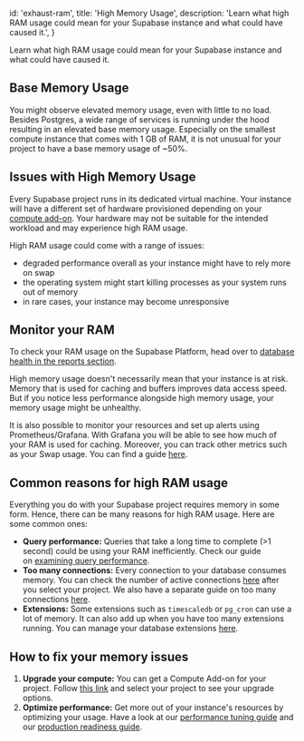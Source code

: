 
  id: 'exhaust-ram',
  title: 'High Memory Usage',
  description:
    'Learn what high RAM usage could mean for your Supabase instance and what could have caused it.',
}

Learn what high RAM usage could mean for your Supabase instance and what could have caused it.

## Base Memory Usage

You might observe elevated memory usage, even with little to no load. Besides Postgres, a wide range of services is running under the hood resulting in an elevated base memory usage. Especially on the smallest compute instance that comes with 1 GB of RAM, it is not unusual for your project to have a base memory usage of ~50%.

## Issues with High Memory Usage

Every Supabase project runs in its dedicated virtual machine. Your instance will have a different set of hardware provisioned depending on your [compute add-on](https://supabase.com/docs/guides/platform/compute-add-ons). Your hardware may not be suitable for the intended workload and may experience high RAM usage.

High RAM usage could come with a range of issues:

- degraded performance overall as your instance might have to rely more on swap
- the operating system might start killing processes as your system runs out of memory
- in rare cases, your instance may become unresponsive

## Monitor your RAM

To check your RAM usage on the Supabase Platform, head over to [database health in the reports section](https://app.supabase.com/project/_/reports/database).

<Admonition type="note">

High memory usage doesn't necessarily mean that your instance is at risk. Memory that is used for caching and buffers improves data access speed. But if you notice less performance alongside high memory usage, your memory usage might be unhealthy.

</Admonition>

It is also possible to monitor your resources and set up alerts using Prometheus/Grafana. With Grafana you will be able to see how much of your RAM is used for caching. Moreover, you can track other metrics such as your Swap usage. You can find a guide [here](https://supabase.com/docs/guides/platform/metrics).

## Common reasons for high RAM usage

Everything you do with your Supabase project requires memory in some form. Hence, there can be many reasons for high RAM usage. Here are some common ones:

- **Query performance:** Queries that take a long time to complete (>1 second) could be using your RAM inefficiently. Check our guide on [examining query performance](https://supabase.com/docs/guides/platform/performance#examining-query-performance).
- **Too many connections:** Every connection to your database consumes memory. You can check the number of active connections [here](https://supabase.com/dashboard/project/_/database/roles) after you select your project. We also have a separate guide on too many connections [here](https://supabase.com/docs/guides/platform/troubleshooting#too-many-open-connections).
- **Extensions:** Some extensions such as `timescaledb` or `pg_cron` can use a lot of memory. It can also add up when you have too many extensions running. You can manage your database extensions [here](https://app.supabase.com/project/_/database/extensions).

## How to fix your memory issues

1. **Upgrade your compute:** You can get a Compute Add-on for your project. Follow [this link](https://app.supabase.com/project/_/settings/billing/update/pro) and select your project to see your upgrade options.
2. **Optimize performance:** Get more out of your instance's resources by optimizing your usage. Have a look at our [performance tuning guide](https://supabase.com/docs/guides/platform/performance#examining-query-performance) and our [production readiness guide](https://supabase.com/docs/guides/platform/going-into-prod#performance).


